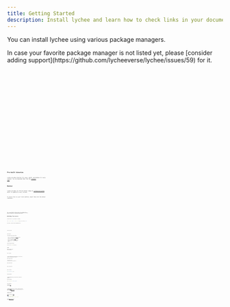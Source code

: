 ```yaml
---
title: Getting Started
description: Install lychee and learn how to check links in your documentation, websites, and codebases.
---
```



You can install lychee using various package managers.

<Aside>
  In case your favorite package manager is not listed yet, please [consider
  adding support](https://github.com/lycheeverse/lychee/issues/59) for it.
</Aside>

<Tabs>
  <TabItem label="Homebrew">
    <Code code="brew install lychee" lang="sh" />
  </TabItem>
  <TabItem label="Cargo">
    <Code code="cargo install lychee" lang="sh" />
  </TabItem>
  <TabItem label="Docker">
    <Code code="docker pull lycheeverse/lychee" lang="sh" />
  </TabItem>
  <TabItem label="Arch">
    <Code code="pacman -S lychee" lang="sh" />
  </TabItem>
  <TabItem label="NixOS">
    <Code code="nix-env -iA nixos.lychee" lang="sh" />
  </TabItem>
  <TabItem label="FreeBSD">
    <Code code="pkg install lychee" lang="sh" />
  </TabItem>
  <TabItem label="Scoop">
    <Code code="scoop install lychee" lang="sh" />
  </TabItem>
  <TabItem label="Snap">
    <Code code="sudo snap install lychee" lang="sh" />
  </TabItem>
  <TabItem label="OpenSUSE">
    <Code code="zypper in lychee" lang="sh" />
  </TabItem>
  <TabItem label="WinGet">
    <Code code="winget install lycheeverse.lychee" lang="sh" />
  </TabItem>
  <TabItem label="Chocolatey">
    <Code code="choco install lychee" lang="sh" />
  </TabItem>
</Tabs>

## Pre-built binaries

lychee provides binaries for Linux, macOS, and Windows for every release.
You can download them from the [releases page](https://github.com/lycheeverse/lychee/releases).

## Docker

lychee provides an official Docker image at [lycheeverse/lychee](https://hub.docker.com/r/lycheeverse/lychee),
which is updated on every release.

To check files on your local machine, mount them into the Docker container:

<Tabs>
  <TabItem label="Linux/macOS">
    <Code
      code="docker run --init -it -v $(pwd):/input lycheeverse/lychee /input/README.md"
      lang="bash"
    />
  </TabItem>
  <TabItem label="Windows (PowerShell)">
    <Code
      code="docker run --init -it -v ${PWD}:/input lycheeverse/lychee /input/README.md"
      lang="powershell"
    />
  </TabItem>
  <TabItem label="Windows (CMD)">
    <Code
      code="docker run --init -it -v %cd%:/input lycheeverse/lychee /input/README.md"
      lang="cmd"
    />
  </TabItem>
</Tabs>

The `--init` parameter allows lychee to be stopped from the terminal.
The `-it` flags start an interactive terminal, which is required to show the progress bar.

## Building from source

Install Rust if you haven't already:

```bash
curl --proto '=https' --tlsv1.2 -sSf https://sh.rustup.rs | sh
```

On Linux, install build dependencies:

<Tabs>
  <TabItem label="Debian/Ubuntu">
    <Code
      code="sudo apt install gcc pkg-config libc6-dev libssl-dev"
      lang="bash"
    />
  </TabItem>
  <TabItem label="Fedora/RHEL">
    <Code code="sudo dnf install gcc pkg-config openssl-devel" lang="bash" />
  </TabItem>
  <TabItem label="Arch">
    <Code code="sudo pacman -S base-devel openssl" lang="bash" />
  </TabItem>
</Tabs>

Then install lychee:

```bash
cargo install lychee
```

### Feature flags

lychee supports several optional features:

- `native-tls` - Platform-native TLS via [native-tls](https://crates.io/crates/native-tls) (default)
- `vendored-openssl` - Statically link OpenSSL
- `rustls-tls` - Pure Rust TLS via [rustls](https://crates.io/crates/rustls)
- `email-check` - Validate email addresses (default)
- `check_example_domains` - Allow checking example domains

Install with specific features:

```bash
cargo install lychee --no-default-features --features rustls-tls
cargo install lychee --features vendored-openssl
```

## Usage

### Check all links in the current directory

```bash
lychee .
```

### Check a website

```bash
lychee https://example.com
```

:::note
This checks links on the given page only. For entire sites, download the sitemap and pass it as input.
:::

### Check specific files

```bash
lychee README.md
lychee test.html info.txt
lychee test.html info.txt https://example.com
```

### Check links offline

```bash
lychee --offline path/to/directory
```

### Check a remote file

```bash
lychee https://raw.githubusercontent.com/lycheeverse/lychee/master/README.md
```

### Check from stdin

```bash
cat test.md | lychee -
echo 'https://example.com' | lychee -
```

### Use glob patterns

```bash
lychee 'docs/**/*.md'
```

:::note[Glob Expansion Rules]
Use single quotes to prevent shell expansion.
:::

### Advanced globbing

```bash
lychee '~/projects/*/README.md'
lychee --glob-ignore-case '~/projects/*/[r]eadme.*'
```

### Check EPUB files

If you have [atool](https://www.nongnu.org/atool) installed:

```bash
acat -F zip file.epub "*.xhtml" "*.html" | lychee -
```

:::caution
lychee parses other file formats as plaintext and extracts links using [linkify](https://github.com/robinst/linkify).
This works well for most cases, but if you need dedicated support for a specific format, [create an issue](https://github.com/lycheeverse/lychee/issues).
:::

## GitHub Action

lychee is available as a [GitHub Action](https://github.com/lycheeverse/lychee-action/):

```yaml
- name: Link Checker
  uses: lycheeverse/lychee-action@v2
  with:
    args: --verbose --no-progress './**/*.md' './**/*.html'
```

See our [GitHub Actions guide](/guides/github-actions) for more examples.
